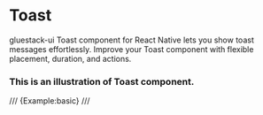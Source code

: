 # Toast

gluestack-ui Toast component for React Native lets you show toast messages effortlessly. Improve your Toast component with flexible placement, duration, and actions.


### This is an illustration of Toast component.
/// {Example:basic} ///